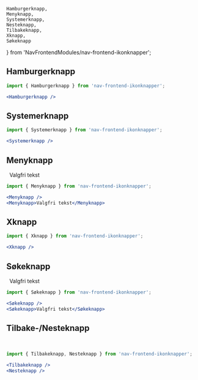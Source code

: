     Hamburgerknapp,
    Menyknapp,
    Systemerknapp,
    Nesteknapp,
    Tilbakeknapp,
    Xknapp,
    Søkeknapp
} from 'NavFrontendModules/nav-frontend-ikonknapper';

## Hamburgerknapp

<Example>
    <Hamburgerknapp />
</Example>

```jsx
import { Hamburgerknapp } from 'nav-frontend-ikonknapper';

<Hamburgerknapp />
```

## Systemerknapp

<Example>
    <Systemerknapp />
</Example>

```jsx
import { Systemerknapp } from 'nav-frontend-ikonknapper';

<Systemerknapp />
```

## Menyknapp

<Example>
    <Menyknapp />&nbsp;
    <Menyknapp>Valgfri tekst</Menyknapp>
</Example>

```jsx
import { Menyknapp } from 'nav-frontend-ikonknapper';

<Menyknapp />
<Menyknapp>Valgfri tekst</Menyknapp>
```

## Xknapp

<Example>
    <Xknapp />
</Example>

```jsx
import { Xknapp } from 'nav-frontend-ikonknapper';

<Xknapp />
```

## Søkeknapp

<Example>
    <Søkeknapp />&nbsp;
    <Søkeknapp>Valgfri tekst</Søkeknapp>
</Example>

```jsx
import { Søkeknapp } from 'nav-frontend-ikonknapper';

<Søkeknapp />
<Søkeknapp>Valgfri tekst</Søkeknapp>
```

## Tilbake-/Nesteknapp

<Example>
    <Tilbakeknapp />&nbsp;<Nesteknapp />
</Example>

```jsx
import { Tilbakeknapp, Nesteknapp } from 'nav-frontend-ikonknapper';

<Tilbakeknapp />
<Nesteknapp />
```